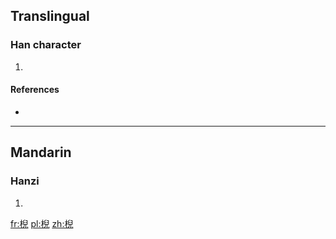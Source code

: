 ==Translingual==

===Han character===
{{Han char|rn=75|rad=木|as=08|sn=12|four=|canj=木竹X山 (DHXU)}}

# {{defn|Han|sort=木08}}

====References====
* {{Han ref|kx=0535.110|dkj=14999|dj=0923.040|hdz=21233.090|uh=68FF|ud=26879}}

----

==Mandarin==

===Hanzi===
{{cmn-hanzi|pin=[[niè]] ([[nie4]])|wg=nieh<sup>4</sup>}}

# {{defn|lang=cmn|sort=木08}}

[[fr:棿]]
[[pl:棿]]
[[zh:棿]]